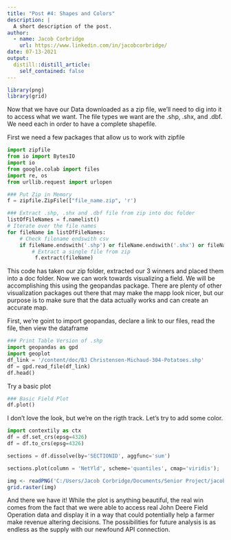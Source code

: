 ```yaml
---
title: "Post #4: Shapes and Colors"
description: |
  A short description of the post.
author:
  - name: Jacob Corbridge
    url: https://www.linkedin.com/in/jacobcorbridge/
date: 07-13-2021
output:
  distill::distill_article:
    self_contained: false
---
```


```r
library(png)
library(grid)
```

Now that we have our Data downloaded as a zip file, we'll need to dig into it to access what we want. 
The file types we want are the .shp, .shx, and .dbf. We need each in order to have a complete shapefile. 

First we need a few packages that allow us to work with zipfile

```python
import zipfile
from io import BytesIO
import io
from google.colab import files
import re, os
from urllib.request import urlopen
```

```python
### Put Zip in Memory
f = zipfile.ZipFile(["file_name.zip", 'r')

### Extract .shp, .shx and .dbf file from zip into doc folder
listOfFileNames = f.namelist()
# Iterate over the file names
for fileName in listOfFileNames:
    # Check filename endswith csv
    if fileName.endswith('.shp') or fileName.endswith('.shx') or fileName.endswith('.dbf'):
        # Extract a single file from zip
         f.extract(fileName)
```

This code has taken our zip folder, extracted our 3 winners and placed them into a doc folder.
Now we can work towards visualizing a field. We will be accomplishing this using the geopandas package. 
There are plenty of other visualization packages out there that may make the mapp look nicer, but our purpose is to make sure that the data actually works and can create an accurate map. 

First, we're goint to import geopandas, declare a link to our files, read the file, then view the dataframe

```python
### Print Table Version of .shp
import geopandas as gpd
import geoplot
df_link = '/content/doc/BJ Christensen-Michaud-304-Potatoes.shp'
df = gpd.read_file(df_link)
df.head()
```
Try a basic plot

```python
### Basic Field Plot
df.plot()
```
I don't love the look, but we're on the rigth track. Let's try to add some color.

```python
import contextily as ctx
df = df.set_crs(epsg=4326)
df = df.to_crs(epsg=4326)
```

```python
sections = df.dissolve(by='SECTIONID', aggfunc='sum')

sections.plot(column = 'NetYld', scheme='quantiles', cmap='viridis');
```
```r
img <- readPNG('C:/Users/Jacob Corbridge/Documents/Senior Project/jacobcorbridge97.github.io/Project_Photos/plot_less_ugly.png')
grid.raster(img)
```
And there we have it! While the plot is anything beautiful, the real win comes from the fact that we were able to access real John Deere Field Operation data and display it in a way that could potentially help a farmer make revenue altering decisions. The possibilities for future analysis is as endless as the supply with our newfound API connection. 

